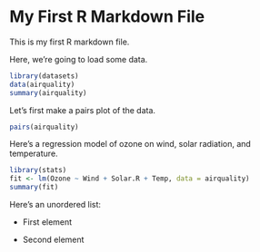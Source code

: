 My First R Markdown File
============================

This is my first R markdown file.

Here, we're going to load some data.

```r
library(datasets)
data(airquality)
summary(airquality)
```

Let's first make a pairs plot of the data.

```r
pairs(airquality)
```

Here's a regression model of ozone on wind, solar radiation, and temperature.

```r
library(stats)
fit <- lm(Ozone ~ Wind + Solar.R + Temp, data = airquality)
summary(fit)
```

Here's an unordered list:

* First element

* Second element